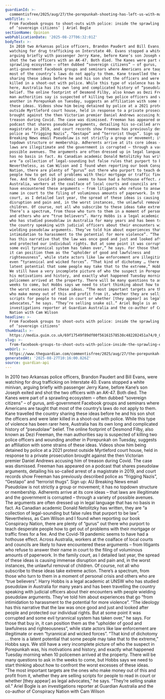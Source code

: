 ```yaml
---
guardianId: >-
  commentisfree/2025/aug/27/the-porepunkah-shooting-has-left-us-with-many-questions-one-of-them-is-how-we-confront-sovereign-citizenship
webTitle: >-
  From Facebook groups to shoot-outs with police: inside the sprawling ecosystem
  of ‘sovereign citizens’ | Ariel Bogle
sectionName: Opinion
webPublicationDate: '2025-08-27T06:32:01Z'
bodyText: >-
  In 2010 two Arkansas police officers, Brandon Paudert and Bill Evans, were
  watching for drug trafficking on Interstate 40. Evans stopped a white minivan,
  arguing briefly with passenger Jerry Kane, before Kane’s son Joseph exited and
  shot the two officers with an AK-47. Both died. The Kanes were part of a
  sprawling ecosystem – often dubbed “sovereign citizens” – of gurus,
  anti-government Facebook groups and seminars where Americans are taught that
  most of the country’s laws do not apply to them. Kane travelled the country
  sharing these ideas before he and his son shot the officers and were later
  killed in a shoot-out with police. While this type of violence has been rarer
  here, Australia has its own long and complicated history of “pseudolaw”
  belief. The online footprint of Desmond Filby, also known as Dezi Freeman, the
  man authorities say is suspected of killing two police officers and wounding
  another in Porepunkah on Tuesday, suggests an affiliation with some strains of
  these ideas. Videos show him being detained by police at a 2021 protest
  outside Myrtleford court house, held in response to a private prosecution
  brought against the then Victorian premier Daniel Andrews accusing him of
  treason during Covid. The case was dismissed. Freeman has appeared on a
  podcast that shares pseudolaw arguments, detailing his so-called arrest of a
  magistrate in 2019, and court records show Freeman has previously described
  police as “frigging Nazis”, “Gestapo” and “terrorist thugs”. Sign up: AU
  Breaking News email Pseudolaw is not strictly a group or movement; it has no
  topdown structure or membership. Adherents arrive at its core ideas – that
  laws are illegitimate and the government is corrupted – through a variety of
  possible avenues. The arguments are often dressed up in legal language that
  has no basis in fact. As Canadian academic Donald Netolitzky has written, they
  are “a collection of legal-sounding but false rules that purport to be law”.
  Nevertheless, as Cam Wilson and I found when reporting our book Conspiracy
  Nation, there are plenty of “gurus” out there who purport to teach desperate
  people how to get out of problems with their mortgage or traffic fines for a
  fee. And the Covid-19 pandemic seems to have had a hothouse effect. Across
  Australia, workers at the coalface of local courts and councils are likely to
  have encountered these arguments – from litigants who refuse to answer their
  name in court to the filing of voluminous amounts of paperwork. In the family
  court, as I detailed last year, the spread of these ideas is causing immense
  disruption and pain and, in the worst instances, the unlawful removal of
  children. Of course, not all who subscribe to these ideas take extreme action.
  There’s a spectrum, from those who turn to them in a moment of personal crisis
  and others who are “true believers”. Harry Hobbs is a legal academic at UNSW
  who has studied pseudolaw in Australia for many years and has been travelling
  the country speaking with judicial officers about their encounters with people
  wielding pseudolaw arguments. They’ve told him about experiences that go “from
  intimidation to harassment to the potential for more violence”. “The ideology
  has this narrative that the law was once good and just and looked after people
  and protected our individual rights. But at some point it was corrupted and
  some evil tyrannical system has taken over,” he says. For those that buy in,
  it can position them as the “upholder of good and lawfulness and
  righteousness”, while state actors like law enforcement are illegitimate or
  even “tyrannical and wicked forces”. “That kind of dichotomy … there is a
  latent potential that some people may take that to the extreme,” Hobbs says.
  We still have a very incomplete picture of who the suspect in Porepunkah was,
  his motivations and history, and exactly what happened Tuesday morning when 10
  policemen arrived at the property. There will be many questions to ask in the
  weeks to come, but Hobbs says we need to start thinking about how to confront
  the worst excesses of these ideas. “The most important targets are the ones
  who make money out of this and profit from it, whether they are selling
  scripts for people to read in court or whether [they appear] as legal
  advocates,” he says. “They’re selling snake oil.” Ariel Bogle is an
  investigations reporter at Guardian Australia and the co-author of Conspiracy
  Nation with Cam Wilson
headline: >-
  From Facebook groups to shoot-outs with police: inside the sprawling ecosystem
  of ‘sovereign citizens’
thumbnail: >-
  https://media.guim.co.uk/69f17549f89df00f56161578538c482202451a74/0_0_4640_3712/500.jpg
slug: >-
  from-facebook-groups-to-shoot-outs-with-police-inside-the-sprawling-ecosystem-of-sovereign-citizens-or-ariel-bogle
webUrl: >-
  https://www.theguardian.com/commentisfree/2025/aug/27/the-porepunkah-shooting-has-left-us-with-many-questions-one-of-them-is-how-we-confront-sovereign-citizenship
generatedAt: '2025-08-27T10:16:00.826Z'
source: guardian-api
---
```

In 2010 two Arkansas police officers, Brandon Paudert and Bill Evans, were watching for drug trafficking on Interstate 40. Evans stopped a white minivan, arguing briefly with passenger Jerry Kane, before Kane’s son Joseph exited and shot the two officers with an AK-47. Both died. The Kanes were part of a sprawling ecosystem – often dubbed “sovereign citizens” – of gurus, anti-government Facebook groups and seminars where Americans are taught that most of the country’s laws do not apply to them. Kane travelled the country sharing these ideas before he and his son shot the officers and were later killed in a shoot-out with police. While this type of violence has been rarer here, Australia has its own long and complicated history of “pseudolaw” belief. The online footprint of Desmond Filby, also known as Dezi Freeman, the man authorities say is suspected of killing two police officers and wounding another in Porepunkah on Tuesday, suggests an affiliation with some strains of these ideas. Videos show him being detained by police at a 2021 protest outside Myrtleford court house, held in response to a private prosecution brought against the then Victorian premier Daniel Andrews accusing him of treason during Covid. The case was dismissed. Freeman has appeared on a podcast that shares pseudolaw arguments, detailing his so-called arrest of a magistrate in 2019, and court records show Freeman has previously described police as “frigging Nazis”, “Gestapo” and “terrorist thugs”. Sign up: AU Breaking News email Pseudolaw is not strictly a group or movement; it has no topdown structure or membership. Adherents arrive at its core ideas – that laws are illegitimate and the government is corrupted – through a variety of possible avenues. The arguments are often dressed up in legal language that has no basis in fact. As Canadian academic Donald Netolitzky has written, they are “a collection of legal-sounding but false rules that purport to be law”. Nevertheless, as Cam Wilson and I found when reporting our book Conspiracy Nation, there are plenty of “gurus” out there who purport to teach desperate people how to get out of problems with their mortgage or traffic fines for a fee. And the Covid-19 pandemic seems to have had a hothouse effect. Across Australia, workers at the coalface of local courts and councils are likely to have encountered these arguments – from litigants who refuse to answer their name in court to the filing of voluminous amounts of paperwork. In the family court, as I detailed last year, the spread of these ideas is causing immense disruption and pain and, in the worst instances, the unlawful removal of children. Of course, not all who subscribe to these ideas take extreme action. There’s a spectrum, from those who turn to them in a moment of personal crisis and others who are “true believers”. Harry Hobbs is a legal academic at UNSW who has studied pseudolaw in Australia for many years and has been travelling the country speaking with judicial officers about their encounters with people wielding pseudolaw arguments. They’ve told him about experiences that go “from intimidation to harassment to the potential for more violence”. “The ideology has this narrative that the law was once good and just and looked after people and protected our individual rights. But at some point it was corrupted and some evil tyrannical system has taken over,” he says. For those that buy in, it can position them as the “upholder of good and lawfulness and righteousness”, while state actors like law enforcement are illegitimate or even “tyrannical and wicked forces”. “That kind of dichotomy … there is a latent potential that some people may take that to the extreme,” Hobbs says. We still have a very incomplete picture of who the suspect in Porepunkah was, his motivations and history, and exactly what happened Tuesday morning when 10 policemen arrived at the property. There will be many questions to ask in the weeks to come, but Hobbs says we need to start thinking about how to confront the worst excesses of these ideas. “The most important targets are the ones who make money out of this and profit from it, whether they are selling scripts for people to read in court or whether [they appear] as legal advocates,” he says. “They’re selling snake oil.” Ariel Bogle is an investigations reporter at Guardian Australia and the co-author of Conspiracy Nation with Cam Wilson
